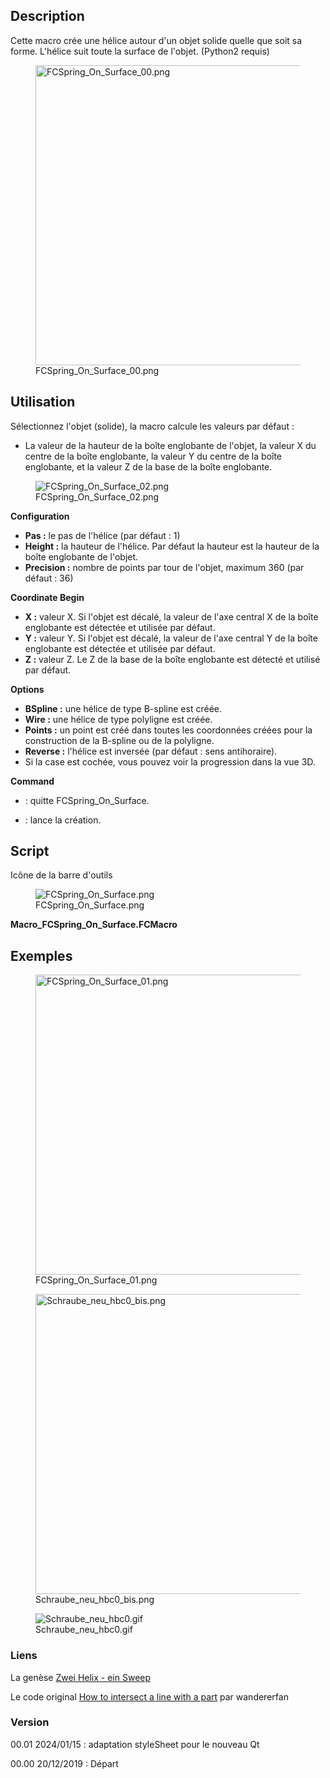 <languages/>

{{Macro/fr
|Name=Macro FCSpring On Surface
|Name/fr=Macro FCSpring On Surface
|Icon=FCSpring_On_Surface.png
|Description=Cette macro crée une hélice (ou ressort) autour d'un objet solide quelle que soit sa forme. L'hélice suit toute la surface de l'objet (Python2 est nécessaire).
|Author=Mario52
|Version=00.01
|Date=2024/01/15
|Download=|Download=[https://wiki.freecad.org/images/3/38/FCSpring_On_Surface.png Icône de la barre d'outils]
|FCVersion=0.18 et après
|SeeAlso=[[Macro_FCSpring_Helix_Variable/fr|Macro FCSpring Helix Variable]]
}}

==Description==

Cette macro crée une hélice autour d'un objet solide quelle que soit sa forme. L'hélice suit toute la surface de l'objet. (Python2 requis)

[[Image:FCSpring_On_Surface_00.png|480px]]

<span id="Usage"></span>
==Utilisation==

Sélectionnez l'objet (solide), la macro calcule les valeurs par défaut :

* La valeur de la hauteur de la boîte englobante de l'objet, la valeur X du centre de la boîte englobante, la valeur Y du centre de la boîte englobante, et la valeur Z de la base de la boîte englobante.

[[Image:FCSpring_On_Surface_02.png]]

'''Configuration'''

*'''Pas :''' le pas de l'hélice (par défaut : 1)
*'''Height :''' la hauteur de l'hélice. Par défaut la hauteur est la hauteur de la boîte englobante de l'objet.
*'''Precision :''' nombre de points par tour de l'objet, maximum 360 (par défaut : 36)

'''Coordinate Begin'''

*'''X :''' valeur X. Si l'objet est décalé, la valeur de l'axe central X de la boîte englobante est détectée et utilisée par défaut.
*'''Y :''' valeur Y. Si l'objet est décalé, la valeur de l'axe central Y de la boîte englobante est détectée et utilisée par défaut.
*'''Z :''' valeur Z. Le Z de la base de la boîte englobante est détecté et utilisé par défaut.

'''Options'''
*'''BSpline :''' une hélice de type B-spline est créée.
*'''Wire :''' une hélice de type polyligne est créée.
*'''Points :''' un point est créé dans toutes les coordonnées créées pour la construction de la B-spline ou de la polyligne.
*'''Reverse :''' l'hélice est inversée (par défaut : sens antihoraire).
* Si la case est cochée, vous pouvez voir la progression dans la vue 3D.

'''Command'''
*{{Button|Quit}} : quitte FCSpring_On_Surface.
*{{Button|Ok}} : lance la création.

==Script==

Icône de la barre d'outils

[[Image:FCSpring_On_Surface.png]] 

'''Macro_FCSpring_On_Surface.FCMacro'''

{{MacroCode|code=
# -*- coding: utf-8 -*-
#from __future__ import unicode_literals
#
"""
***************************************************************************
*   Copyright (c)  2019 2020 2021 2022 2023 2024 <mario52>                *
*                                                                         *
*   This file is a supplement to the FreeCAD CAx development system.      *
*                                                                         *
*   This program is free software; you can redistribute it and/or modify  *
*   it under the terms of the GNU Lesser General Public License (LGPL)    *
*   as published by the Free Software Foundation; either version 2 of     *
*   the License, or (at your option) any later version.                   *
*   for detail see the LICENCE text file.                                 *
**                                                                       **
*   Use at your own risk. The author assumes no liability for data loss.  *
*              It is advised to backup your data frequently.              *
*             If you do not trust the software do not use it.             *
**                                                                       **
*   This software is distributed in the hope that it will be useful,      *
*   but WITHOUT ANY WARRANTY; without even the implied warranty of        *
*   MERCHANTABILITY or FITNESS FOR A PARTICULAR PURPOSE.  See the         *
*   GNU Library General Public License for more details.                  *
*                                                                         *
*   You should have received a copy of the GNU Library General Public     *
*   License along with this macro; if not, write to the Free Software     *
*   Foundation, Inc., 59 Temple Place, Suite 330, Boston, MA  02111-1307  *
*   USA                                                                   *
***************************************************************************
*           WARNING! All changes in this file will be lost and            *  
*                  may cause malfunction of the program                   *
***************************************************************************
"""
#Macro_FCSpring On Surface 20/12/2019 /_00 15/01/2024
#
#OS: Windows 10 build 19045
#Word size of FreeCAD: 64-bit
#Version: 0.22.0dev.35554 (Git)
#Build type: Release
#Branch: main
#Hash: 8e2ab9f76888ac4da971f9d5069cec7bcc2b572f
#Python 3.10.13, Qt 5.15.8, Coin 4.0.2, Vtk 9.2.6, OCC 7.6.3
#Locale: French/Mars (fr_MA)
#
__title__   = "FCSpring On Surface"
__author__  = "Mario52"
__url__     = "http://www.freecadweb.org/index-fr.html"
__Wiki__    = "http://www.freecadweb.org/wiki/index.php?title=FCSpring_On_Surface"
__version__ = "00.01"
__date__    = "2024/01/15" #YYYY/MM/DD

#original code by wandererfan
#How to intersect a line with a part
#http://www.forum.freecadweb.org/viewtopic.php?f=22&t=5456

import PySide2
from PySide2 import QtGui ,QtCore, QtWidgets
from PySide2.QtGui import *
from PySide2.QtCore import *

import time
import math
from math import sqrt, pi, sin, cos, asin
import Draft, Part, FreeCADGui, FreeCAD
from FreeCAD import Base

Gui = FreeCADGui
App = FreeCAD

global ui         ; ui         = ""
global lineLength ; lineLength = 0.0  # longueur de la ligne
global noPass     ; noPass     = 1    # switch observer
global detectFace ; detectFace = 0
global sel        ; sel        = ""
global objet      ; objet      = ""

####chrono################
import time
global depart ; depart  = 0.0
global arrivee; arrivee = 0.0
def chrono(sec):    # 0=depart autre=stop
#time.strftime('%X %x %Z')#'15:44:07 12/14/19 Paris, Madrid'
    global depart
    global arrivee
    if sec == 0:
        depart = time.time()#time.clock()
        App.Console.PrintMessage("Chrono begin   : "+str(time.strftime('%X'))+"\n")
    else:
        arrivee = time.time()#time.clock()
        App.Console.PrintMessage("Chrono end     : "+str(time.strftime('%X'))+"\n")
        parcouru = ((arrivee - depart)/60.0)
        App.Console.PrintError("Time execution : "+str("%.3f" % parcouru)+" min"+"\n")
#    FreeCADGui.updateGui()    
####chrono################

class Ui_MainWindow(object):

    def __init__(self ):
        self.window = MainWindow
        #self.path  = FreeCAD.ConfigGet("AppHomePath")
        #self.path  = FreeCAD.ConfigGet("UserAppData")
        #self.path  = "your path"
#        param = FreeCAD.ParamGet("User parameter:BaseApp/Preferences/Macro")# macro path
#        self.path = param.GetString("MacroPath","") + "/"                   # macro path
#        self.path = self.path.replace("\\","/")
#        print("Path for the icons : " , self.path)

        self.Pas        = 1.0
        self.Hauteur    = 0.0
        self.Precision  = 36
        self.steps      = (360.0 / self.Precision)
        self.longueurFil= 0.0
        self.coor_X     = 0.0
        self.coor_Y     = 0.0
        self.coor_Z     = 0.0

        self.PointSize     = 8    #heigth text

    def setupUi(self, MainWindow):
        self.window = MainWindow

        MainWindow.setObjectName("MainWindow")
        MainWindow.resize(251, 455)
#        MainWindow.move(1150, 100)                # position window

        self.label_00_Title = QtWidgets.QLabel(MainWindow)
        self.label_00_Title.setGeometry(QtCore.QRect(20, 5, 226, 16))
        self.label_00_Title.setObjectName("label_00_Title")

        ####
        self.GB_00_Configuration = QtWidgets.QGroupBox(MainWindow)
        self.GB_00_Configuration.setGeometry(QtCore.QRect(15, 25, 186, 126))
        self.GB_00_Configuration.setObjectName("GB_00_Configuration")

        self.DS_GB_00_01_Pas = QtWidgets.QDoubleSpinBox(self.GB_00_Configuration)
        self.DS_GB_00_01_Pas.setGeometry(QtCore.QRect(15, 20, 86, 22))
        self.DS_GB_00_01_Pas.setObjectName("DS_GB_00_01_Pas")
        self.DS_GB_00_01_Pas.setMaximum(999999)
        self.DS_GB_00_01_Pas.setValue(self.Pas)
        self.DS_GB_00_01_Pas.setDecimals(4)
        self.DS_GB_00_01_Pas.setToolTip("The screw pitch (default = 1)")
        self.DS_GB_00_01_Pas.valueChanged.connect(self.on_DS_GB_00_01_Pas)

        self.Label_GB_00_01_Pas = QtWidgets.QLabel(self.GB_00_Configuration)
        self.Label_GB_00_01_Pas.setGeometry(QtCore.QRect(115, 25, 66, 16))
        self.Label_GB_00_01_Pas.setObjectName("Label_GB_00_01_Pas")

        self.DS_GB_00_02_Hauteur = QtWidgets.QDoubleSpinBox(self.GB_00_Configuration)
        self.DS_GB_00_02_Hauteur.setGeometry(QtCore.QRect(15, 55, 86, 22))
        self.DS_GB_00_02_Hauteur.setObjectName("DS_GB_00_02_Hauteur")
#        self.DS_GB_00_02_Hauteur.setValue()
        self.DS_GB_00_02_Hauteur.setMaximum(999999)
        self.DS_GB_00_02_Hauteur.setDecimals(4)
        self.DS_GB_00_02_Hauteur.setToolTip("The height of the shape" + "\n"
                                            "the default height is calculte" + "\n"
                                            "by the max height of the BoundBox")
        self.DS_GB_00_02_Hauteur.valueChanged.connect(self.on_DS_GB_00_02_Hauteur)

        self.label_GB_00_02_Hauteur = QtWidgets.QLabel(self.GB_00_Configuration)
        self.label_GB_00_02_Hauteur.setGeometry(QtCore.QRect(115, 60, 66, 16))
        self.label_GB_00_02_Hauteur.setObjectName("label_GB_00_02_Hauteur")

        self.SP_GB_00_03_Precision = QtWidgets.QSpinBox(self.GB_00_Configuration)
        self.SP_GB_00_03_Precision.setGeometry(QtCore.QRect(15, 90, 86, 22))
        self.SP_GB_00_03_Precision.setObjectName("DS_GB_00_03_Precision")
        self.SP_GB_00_03_Precision.setValue(self.Precision)
        self.SP_GB_00_03_Precision.setMaximum(360)
        self.SP_GB_00_03_Precision.setMinimum(1)
        self.SP_GB_00_03_Precision.setToolTip("The number of points for one turn" + "\n"
                                              "(default = " + str(self.Precision) + ")")
        self.SP_GB_00_03_Precision.valueChanged.connect(self.on_SP_GB_00_03_Precision)

        self.label_GB_00_02_Precision = QtWidgets.QLabel(self.GB_00_Configuration)
        self.label_GB_00_02_Precision.setGeometry(QtCore.QRect(115, 95, 66, 16))
        self.label_GB_00_02_Precision.setObjectName("label_GB_00_02_Precision")

        ####
        self.GB_01_Coordinate = QtWidgets.QGroupBox(MainWindow)
        self.GB_01_Coordinate.setGeometry(QtCore.QRect(15, 160, 186, 131))
        self.GB_01_Coordinate.setObjectName("GB_01_Coordinate")

        self.DP_01_01_X = QtWidgets.QDoubleSpinBox(self.GB_01_Coordinate)
        self.DP_01_01_X.setGeometry(QtCore.QRect(15, 25, 86, 22))
        self.DP_01_01_X.setObjectName("SP_01_01_X")
        self.DP_01_01_X.setMaximum(999999)
        self.DP_01_01_X.setMinimum(-999999)
        self.DP_01_01_X.setDecimals(4)
        self.DP_01_01_X.setToolTip("The X value of the coordinate" + "\n"
                                   "the default value is calculed" + "\n"
                                   "by the X center BoundBox") 
        self.DP_01_01_X.valueChanged.connect(self.on_DP_01_01_X)

        self.DP_01_02_Y = QtWidgets.QDoubleSpinBox(self.GB_01_Coordinate)
        self.DP_01_02_Y.setGeometry(QtCore.QRect(15, 60, 86, 22))
        self.DP_01_02_Y.setObjectName("SP_01_01_Y")
        self.DP_01_02_Y.setMaximum(999999)
        self.DP_01_02_Y.setMinimum(-999999)
        self.DP_01_02_Y.setDecimals(4)
        self.DP_01_02_Y.setToolTip("The Y value of the coordinate" + "\n"
                                   "the default value is calculed" + "\n"
                                   "by the Y center BoundBox") 
        self.DP_01_02_Y.valueChanged.connect(self.on_DP_01_02_Y)

        self.DP_01_03_Z = QtWidgets.QDoubleSpinBox(self.GB_01_Coordinate)
        self.DP_01_03_Z.setGeometry(QtCore.QRect(15, 95, 86, 22))
        self.DP_01_03_Z.setObjectName("SP_01_01_Z")
        self.DP_01_03_Z.setMaximum(999999)
        self.DP_01_03_Z.setMinimum(-999999)
        self.DP_01_03_Z.setDecimals(4)
        self.DP_01_03_Z.setToolTip("The Z value of the coordinate" + "\n"
                                   "the default value is calculed" + "\n"
                                   "by the Z BoundBox minimum value") 
        self.DP_01_03_Z.valueChanged.connect(self.on_DP_01_03_Z)

        self.Label_GB_01_01_X = QtWidgets.QLabel(self.GB_01_Coordinate)
        self.Label_GB_01_01_X.setGeometry(QtCore.QRect(115, 30, 66, 13))
        self.Label_GB_01_01_X.setObjectName("Label_GB_01_01_X")

        self.Label_GB_01_02_Y = QtWidgets.QLabel(self.GB_01_Coordinate)
        self.Label_GB_01_02_Y.setGeometry(QtCore.QRect(115, 65, 66, 13))
        self.Label_GB_01_02_Y.setObjectName("Label_GB_01_02_Y")

        self.Label_GB_01_03_Z = QtWidgets.QLabel(self.GB_01_Coordinate)
        self.Label_GB_01_03_Z.setGeometry(QtCore.QRect(115, 100, 66, 13))
        self.Label_GB_01_03_Z.setObjectName("Label_GB_01_03_Z")

        ####
        self.GB_03_Options = QtWidgets.QGroupBox(MainWindow)
        self.GB_03_Options.setGeometry(QtCore.QRect(15, 300, 186, 71))
        self.GB_03_Options.setObjectName("GB_03_Options")

        self.RB_03_00_BSpline = QtWidgets.QRadioButton(self.GB_03_Options)
        self.RB_03_00_BSpline.setGeometry(QtCore.QRect(10, 20, 71, 18))
        self.RB_03_00_BSpline.setChecked(True)
        self.RB_03_00_BSpline.setToolTip("BSpline")
        self.RB_03_00_BSpline.setObjectName("RB_03_00_BSpline")

        self.RB_03_01_Wire = QtWidgets.QRadioButton(self.GB_03_Options)
        self.RB_03_01_Wire.setGeometry(QtCore.QRect(100, 20, 71, 18))
        self.RB_03_01_Wire.setToolTip("Wire")
        self.RB_03_01_Wire.setObjectName("RB_03_01_Wire")

        self.CB_03_00_Points = QtWidgets.QCheckBox(self.GB_03_Options)
        self.CB_03_00_Points.setGeometry(QtCore.QRect(10, 45, 71, 18))
        self.CB_03_00_Points.setToolTip("Create one Points in all coordinates")
        self.CB_03_00_Points.setObjectName("CB_03_00_Points")

        self.CB_03_01_Reverse = QtWidgets.QCheckBox(self.GB_03_Options)
        self.CB_03_01_Reverse.setGeometry(QtCore.QRect(100, 45, 71, 18))
        self.CB_03_01_Reverse.setToolTip("Reverse the direction" + "\n"
                                         "Default = counter clockwise")
        self.CB_03_01_Reverse.setObjectName("CB_03_01_Reverse")

        self.CB_03_02_Update = QtWidgets.QCheckBox(self.GB_03_Options)
        self.CB_03_02_Update.setGeometry(QtCore.QRect(170, 45, 18, 18))
        self.CB_03_02_Update.setObjectName("CB_03_02_Update")
        self.CB_03_02_Update.setToolTip("Display the progress of the operation in the 3D view")

        ####
        self.GB_02_Command = QtWidgets.QGroupBox(MainWindow)
        self.GB_02_Command.setGeometry(QtCore.QRect(15, 380, 186, 61))
        self.GB_02_Command.setObjectName("GB_02_Command")

        self.PB_02_01_Ok = QtWidgets.QPushButton(self.GB_02_Command)
        self.PB_02_01_Ok.setGeometry(QtCore.QRect(100, 25, 75, 23))
        self.PB_02_01_Ok.setObjectName("GB_02_01_Ok")
        self.PB_02_01_Ok.setToolTip("Button Ok" + "\n"
                                    "If on error is created" + "\n"
                                    "the button is coloured in red" + "\n"
                                    "if not the button is coloured in green")
        self.PB_02_01_Ok.clicked.connect(self.on_PB_02_01_Ok)

        self.PB_02_02_Quit = QtWidgets.QPushButton(self.GB_02_Command)
        self.PB_02_02_Quit.setGeometry(QtCore.QRect(10, 25, 75, 23))
        self.PB_02_02_Quit.setObjectName("GB_02_01_Quit")
        self.PB_02_02_Quit.setToolTip("Quit FCSpring On Surface")
        self.PB_02_02_Quit.clicked.connect(self.on_PB_Quit_clicked)

#        section progressBar 1 Green
        self.progressBar_1_Green = QtWidgets.QProgressBar(MainWindow)
        self.progressBar_1_Green.setGeometry(QtCore.QRect(210, 30, 30, 411))
        self.progressBar_1_Green.setValue(0)
        self.progressBar_1_Green.setOrientation(QtCore.Qt.Vertical)
        self.progressBar_1_Green.setAlignment(QtCore.Qt.AlignCenter)
        self.progressBar_1_Green.setObjectName("progressBar_1_Green")
        self.progressBar_1_Green.setToolTip("If the coordinate is erroneous the progressBar is coloured in red")
        self.progressBar_1_Green.setStyleSheet("QProgressBar {color:black; }"
                                               "QProgressBar:chunk {background-color: #00FF00;}") # modify the progressBar color 

        self.retranslateUi(MainWindow)
        QtCore.QMetaObject.connectSlotsByName(MainWindow)
        MainWindow.setWindowFlags(PySide2.QtCore.Qt.WindowStaysOnTopHint)        # PySide2 cette fonction met la fenetre en avant

    def retranslateUi(self, MainWindow):
        MainWindow.setWindowTitle(__title__+" ("+__version__+", "+__date__+")")
        self.label_00_Title.setText(__title__+" ("+__version__+", "+__date__+")")

        self.GB_00_Configuration.setTitle("Configuration")
        self.Label_GB_00_01_Pas.setText("Pas")
        self.label_GB_00_02_Hauteur.setText("Heigth")
        self.label_GB_00_02_Precision.setText("Precision")

        self.GB_01_Coordinate.setTitle("Coordinate Begin")
        self.Label_GB_01_01_X.setText("X")
        self.Label_GB_01_02_Y.setText("Y")
        self.Label_GB_01_03_Z.setText("Z")

        self.GB_03_Options.setTitle("Options")
        self.RB_03_00_BSpline.setText("BSpline")
        self.RB_03_01_Wire.setText("Wire")
        self.CB_03_00_Points.setText("Points")
        self.CB_03_01_Reverse.setText("Reverse")

        self.GB_02_Command.setTitle("Options")
        self.GB_02_Command.setTitle("Command")
        self.PB_02_01_Ok.setText("Ok")
        self.PB_02_02_Quit.setText("Quit")

    def on_DS_GB_00_01_Pas(self, value):
        self.Pas = value
        self.DS_GB_00_01_Pas.setStyleSheet("QDoubleSpinBox {background-color: QPalette.Base}")

    def on_DS_GB_00_02_Hauteur(self, value):
        self.Hauteur = value
        self.DS_GB_00_02_Hauteur.setStyleSheet("QDoubleSpinBox {background-color: QPalette.Base}")

    def on_SP_GB_00_03_Precision(self, value):
        self.Precision = value
        self.steps = (360.0 / self.Precision)
        self.SP_GB_00_03_Precision.setStyleSheet("QSpinBox {background-color: QPalette.Base}")

    def on_DP_01_01_X(self, value):
        self.coor_X = value

    def on_DP_01_02_Y(self, value):
        self.coor_Y = value

    def on_DP_01_03_Z(self, value):
        self.coor_Z = value

    def on_PB_02_01_Ok(self):
        global lineLength
        global noPass
        global sel
        global depart
        global arrivee
        global detectFace
        global objet

        try:
            if (self.Pas != 0) and (self.Hauteur != 0) and (self.Precision != 0) and (detectFace == 1):
                chrono(0)
                noPass     = 0    # switch 0=nopass
                #sel = FreeCADGui.Selection.getSelection()
                objetName  = sel[0].Name
                objetLabel = sel[0].Label
                objet      = sel[0].Shape
                z          = 0.0
                compteur   = 0

                lineDirectrice = Draft.makeWire([FreeCAD.Vector(0.0, 0.0, 0.0),FreeCAD.Vector(lineLength , 0.0, 0.0)])
                #print(lineDirectrice.Name)
                if self.CB_03_02_Update.isChecked():
                    FreeCADGui.ActiveDocument.getObject(lineDirectrice.Name).Visibility = True
                else:                    
                    FreeCADGui.ActiveDocument.getObject(lineDirectrice.Name).Visibility = False

                App.ActiveDocument.recompute()

                pl=FreeCAD.Placement()
                points = []
        
                self.progressBar_1_Green.setValue(0)
                progressMax = (self.Precision * int(self.Hauteur / self.Pas) + 1)
                self.progressBar_1_Green.setMaximum(progressMax)
                
                for sp in range(int(self.Hauteur / self.Pas) + 1):    #nombre de tours
                    for i in range(0, (360*1000), int(self.steps*1000)):                       #
                        if self.CB_03_01_Reverse.isChecked():
                            i = -float(i/1000)                ##Reverse
                        else:
                            i = float(i/1000)                 ##Normal

                        compteur += 1

                        pl=App.Placement(App.Vector(self.coor_X, self.coor_Y, z + self.coor_Z), App.Rotation(i,0.0,0.0), App.Vector(0,0,0))
                        lineDirectrice.Placement = pl
                        z += (self.Pas / self.Precision)
                
                        if z > self.Hauteur:
                            break
                
                        line   = lineDirectrice.Shape
                        intersection = objet.common(line)    # only for solid object not for face
                    
                        try:
                            coorIntersec = intersection.Vertexes[1].Point
                            points += [FreeCAD.Vector(coorIntersec[0],coorIntersec[1],coorIntersec[2])]
                            if self.CB_03_00_Points.isChecked():
                                Draft.makePoint(coorIntersec[0],coorIntersec[1],coorIntersec[2])
                        except Exception:
                            self.progressBar_1_Green.setStyleSheet("QProgressBar {color:black; }"
                                                "QProgressBar:chunk {background-color: #FF0000;}") # modify the progressBar color 
                            self.progressBar_1_Green.setValue(progressMax)

                        ####progressBar
                        self.progressBar_1_Green.setStyleSheet("QProgressBar {color:black; }"
                                              "QProgressBar:chunk {background-color: green;}")     # modify the progressBar color 
                        self.progressBar_1_Green.setValue(compteur)
                        ####progressBar
        
                        if self.CB_03_02_Update.isChecked():
                            Gui.updateGui()
                            App.ActiveDocument.recompute()
                
                try:
                    App.ActiveDocument.removeObject(lineDirectrice.Name)
                except Exception:
                    None

                if len(points) != 0:
                    ##Bspline
                    if self.RB_03_00_BSpline.isChecked():
                        BSpline = Draft.makeBSpline(points,closed=False)
                        #BSpline.Label = objetLabel + "_BSpline"
                        App.ActiveDocument.ActiveObject.Label = objetLabel + "_BSpline"
                        #self.longueurFil =
                    ##Wire
                    if self.RB_03_01_Wire.isChecked():
                        Wire = Draft.makeWire(points,closed=False)
                        #Wire.Label = objetLabel + "_Wire"
                        App.ActiveDocument.ActiveObject.Label = objetLabel + "_Wire"
                        #self.longueurFil = 
                    self.PB_02_01_Ok.setStyleSheet("QPushButton {background-color: green;\n"
                                                   "border:2px solid rgb( 0, 115,0);}")
                else:
                    self.PB_02_01_Ok.setText("K-O")
                    self.PB_02_01_Ok.setStyleSheet("QPushButton {background-color: red;\n"
                                                   "border:2px solid rgb(115, 0, 0);}")

            else:
                self.PB_02_01_Ok.setStyleSheet("QPushButton {background-color: red;\n"
                                               "border:2px solid rgb(115, 0, 0);}")
                if (self.Pas == 0):
                    self.DS_GB_00_01_Pas.setStyleSheet("QDoubleSpinBox {border:2px solid rgb(115, 0, 0);}")
                if (self.Hauteur == 0):
                    self.DS_GB_00_02_Hauteur.setStyleSheet("QDoubleSpinBox {border:2px solid rgb(115, 0, 0);}")
                if (self.Precision == 0):
                    self.SP_GB_00_03_Precision.setStyleSheet("QSpinBox {border:2px solid rgb(115, 0, 0);}")
                
            FreeCAD.Console.PrintMessage("Pas        : " + str(self.Pas) + "\n")
            FreeCAD.Console.PrintMessage("Hauteur    : " + str(self.Hauteur) + "\n")
            FreeCAD.Console.PrintMessage("Precision  : " + str(self.Precision) + "\n")
            FreeCAD.Console.PrintMessage("Coordinate : " + str(len(points)) + "\n")
            #FreeCAD.Console.PrintMessage("Length     : " + str(self.longueurFil) + "\n")
            FreeCAD.Console.PrintMessage("coor_X     : " + str(self.coor_X) + "\n")
            FreeCAD.Console.PrintMessage("coor_Y     : " + str(self.coor_Y) + "\n")
            FreeCAD.Console.PrintMessage("coor_Z     : " + str(self.coor_Z) + "\n")
            chrono(1)
            FreeCAD.Console.PrintMessage("______________________" + "\n")
            points = []

        except Exception:
            self.PB_02_01_Ok.setStyleSheet("QSpinBox {background-color: red;\n"
                                           "border:2px solid rgb(115, 0, 0);}")

        App.ActiveDocument.recompute()
        noPass = 1    # switch 1 = pass

        ####################################################################
        
    def on_PB_Quit_clicked(self):
        FreeCADGui.Selection.removeObserver(s)   # Uninstalls resident function (desactivated for read after LeftDock RightDock)
        self.window.hide()                       # hide the window and close the macro
        FreeCAD.Console.PrintMessage("Quit " + __title__ + "\n\n")

##############################################################################
class SelObserver:
    def addSelection(self,document, object, element, position):  # Selection
        global ui
        global lineLength
        global noPass
        global sel
        global detectFace
        global objet

        sel = ""
        ui.progressBar_1_Green.setValue(0)
        ui.PB_02_01_Ok.setStyleSheet("QPushButton {background-color: QPalette.Base}") # origin system
        ui.PB_02_01_Ok.setText("Ok")
        ui.DS_GB_00_01_Pas.setStyleSheet("QDoubleSpinBox {background-color: QPalette.Base}")
        ui.DS_GB_00_02_Hauteur.setStyleSheet("QDoubleSpinBox {background-color: QPalette.Base}")
        ui.SP_GB_00_03_Precision.setStyleSheet("QSpinBox {background-color: QPalette.Base}")
        ui.Label_GB_01_01_X.setText("X")
        ui.Label_GB_01_02_Y.setText("Y")
        ui.Label_GB_01_03_Z.setText("Z")

        detectFace = 0

        if (noPass == 1):
            try:
                selEx = FreeCADGui.Selection.getSelectionEx()
                if (noPass == 1) and (hasattr(selEx[0].SubObjects[0],"Surface")):
                    detectFace = 1
    
                    ui.DP_01_01_X.setValue(0.0)
                    ui.DP_01_02_Y.setValue(0.0)
                    ui.DP_01_03_Z.setValue(0.0)
        
                    sel = FreeCADGui.Selection.getSelection()
        
                    boundBoxLZ   = sel[0].Shape.BoundBox.ZLength         # Length z boundBox rectangle
                    ####
                    boundBoxLL   = sel[0].Shape.BoundBox.DiagonalLength  # Length Diagonal rectangle
                    ####
                    boundBoxZMin = sel[0].Shape.BoundBox.ZMin            # coordonate ZMin
                    ui.Label_GB_01_03_Z.setText("Z ("+str(round(boundBoxZMin,4))+")")
                    ####
                    boundBoxCenter = sel[0].Shape.BoundBox.Center        # boundBox Center
                    ####
        
                    ui.Label_GB_01_01_X.setText("X BBCenter")
                    ui.Label_GB_01_02_Y.setText("Y BBCenter")
                    ui.Label_GB_01_03_Z.setText("Z Lowermost")
        
                    ui.DP_01_01_X.setValue(boundBoxCenter[0])   # BBcenter X
                    ui.DP_01_02_Y.setValue(boundBoxCenter[1])   # BBcenter Y
                    ui.DP_01_03_Z.setValue(boundBoxZMin)        # point le plus bas
        
                    self.Hauteur = boundBoxLZ
                    ui.DS_GB_00_02_Hauteur.setValue(self.Hauteur)
                    lineLength = boundBoxLL
            except Exception:
                None
##############################################################################

s=SelObserver()
FreeCADGui.Selection.addObserver(s) # install the function resident mode

MainWindow = QtWidgets.QWidget()    #PySide2
ui = Ui_MainWindow()
ui.setupUi(MainWindow)
MainWindow.show()



}}


<span id="Examples"></span>
==Exemples==

[[Image:FCSpring_On_Surface_01.png|480px|center]]


[[Image:Schraube_neu_hbc0_bis.png|480px|center]]


[[Image:Schraube neu hbc0.gif|center]]


<span id="Links"></span>
===Liens===

La genèse [https://forum.freecadweb.org/viewtopic.php?f=13&t=41627 Zwei Helix - ein Sweep]

Le code original [https://www.forum.freecadweb.org/viewtopic.php?f=22&t=5456#p44194 How to intersect a line with a part] par wandererfan

===Version===

00.01 2024/01/15 : adaptation styleSheet pour le nouveau Qt

00.00 20/12/2019 : Départ